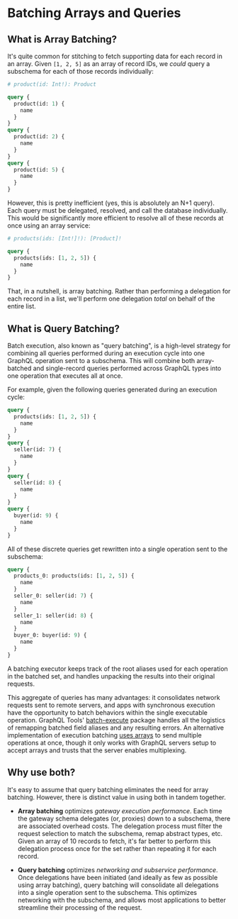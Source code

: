 # Batching Arrays and Queries

## What is Array Batching?

It's quite common for stitching to fetch supporting data for each record in an array. Given `[1, 2, 5]` as an array of record IDs, we _could_ query a subschema for each of those records individually:

```graphql
# product(id: Int!): Product

query {
  product(id: 1) {
    name
  }
}
query {
  product(id: 2) {
    name
  }
}
query {
  product(id: 5) {
    name
  }
}
```

However, this is pretty inefficient (yes, this is absolutely an N+1 query). Each query must be delegated, resolved, and call the database individually. This would be significantly more efficient to resolve all of these records at once using an array service:

```graphql
# products(ids: [Int!]!): [Product]!

query {
  products(ids: [1, 2, 5]) {
    name
  }
}
```

That, in a nutshell, is array batching. Rather than performing a delegation for each record in a list, we'll perform one delegation _total_ on behalf of the entire list.

## What is Query Batching?

Batch execution, also known as "query batching", is a high-level strategy for combining all queries performed during an execution cycle into one GraphQL operation sent to a subschema. This will combine both array-batched and single-record queries performed across GraphQL types into one operation that executes all at once.

For example, given the following queries generated during an execution cycle:

```graphql
query {
  products(ids: [1, 2, 5]) {
    name
  }
}
query {
  seller(id: 7) {
    name
  }
}
query {
  seller(id: 8) {
    name
  }
}
query {
  buyer(id: 9) {
    name
  }
}
```

All of these discrete queries get rewritten into a single operation sent to the subschema:

```graphql
query {
  products_0: products(ids: [1, 2, 5]) {
    name
  }
  seller_0: seller(id: 7) {
    name
  }
  seller_1: seller(id: 8) {
    name
  }
  buyer_0: buyer(id: 9) {
    name
  }
}
```

A batching executor keeps track of the root aliases used for each operation in the batched set, and handles unpacking the results into their original requests.

This aggregate of queries has many advantages: it consolidates network requests sent to remote servers, and apps with synchronous execution have the opportunity to batch behaviors within the single executable operation. GraphQL Tools' [batch-execute](https://github.com/ardatan/graphql-tools/tree/master/packages/batch-execute) package handles all the logistics of remapping batched field aliases and any resulting errors. An alternative implementation of execution batching [uses arrays](https://www.apollographql.com/blog/apollo-client/performance/batching-client-graphql-queries/#5853) to send multiple operations at once, though it only works with GraphQL servers setup to accept arrays and trusts that the server enables multiplexing.

## Why use both?

It's easy to assume that query batching eliminates the need for array batching. However, there is distinct value in using both in tandem together.

- **Array batching** optimizes _gateway execution performance_. Each time the gateway schema delegates (or, proxies) down to a subschema, there are associated overhead costs. The delegation process must filter the request selection to match the subschema, remap abstract types, etc. Given an array of 10 records to fetch, it's far better to perform this delegation process once for the set rather than repeating it for each record.

- **Query batching** optimizes _networking and subservice performance_. Once delegations have been initiated (and ideally as few as possible using array batching), query batching will consolidate all delegations into a single operation sent to the subschema. This optimizes networking with the subschema, and allows most applications to better streamline their processing of the request.
